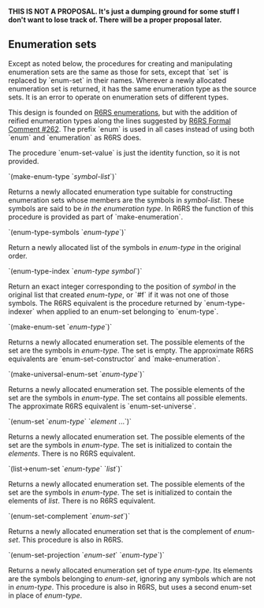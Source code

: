 '''THIS IS NOT A PROPOSAL.  It's just a dumping ground for some stuff I don't want to lose track of.  There will be a proper proposal later.'''

== Enumeration sets ==

Except as noted below, the procedures for creating and manipulating enumeration sets are the same as those for sets, except that `set` is replaced by `enum-set` in their names.  Wherever a newly allocated enumeration set is returned, it has the same enumeration type as the source sets.  It is an error to operate on enumeration sets of different types.

This design is founded on [[http://www.r6rs.org/final/html/r6rs-lib/r6rs-lib-Z-H-15.html|R6RS enumerations]], but with the addition of reified enumeration types along the lines suggested by [[http://www.r6rs.org/formal-comments/comment-262.txt|R6RS Formal Comment #262]].  The prefix `enum` is used in all cases instead of using both `enum` and `enumeration` as R6RS does.

The procedure `enum-set-value` is just the identity function, so it is not provided.

`(make-enum-type `''symbol-list''`)`

Returns a newly allocated enumeration type suitable for constructing enumeration sets whose members are the symbols in ''symbol-list''.  These symbols are said to be ''in the enumeration type''.  In R6RS the function of this procedure is provided as part of `make-enumeration`.

`(enum-type-symbols `''enum-type''`)`

Return a newly allocated list of the symbols in ''enum-type'' in the original order.

`(enum-type-index `''enum-type symbol''`)`

Return an exact integer corresponding to the position of ''symbol'' in the original list that created ''enum-type'', or `#f` if it was not one of those symbols.  The R6RS equivalent is the procedure returned by `enum-type-indexer` when applied to an enum-set belonging to `enum-type`.

`(make-enum-set `''enum-type''`)`

Returns a newly allocated enumeration set.  The possible elements of the set are the symbols in ''enum-type''.  The set is empty.  The approximate R6RS equivalents are `enum-set-constructor` and `make-enumeration`.

`(make-universal-enum-set `''enum-type''`)`

Returns a newly allocated enumeration set.  The possible elements of the set are the symbols in ''enum-type''.  The set contains all possible elements.  The approximate R6RS equivalent is `enum-set-universe`.

`(enum-set `''enum-type''` `''element'' ...`)`

Returns a newly allocated enumeration set.  The possible elements of the set are the symbols in ''enum-type''. The set is initialized to contain the ''elements''.  There is no R6RS equivalent.

`(list->enum-set `''enum-type''` `''list''`)`

Returns a newly allocated enumeration set.  The possible elements of the set are the symbols in ''enum-type''. The set is initialized to contain the elements of ''list''.  There is no R6RS equivalent.

`(enum-set-complement `''enum-set''`)`

Returns a newly allocated enumeration set that is the complement of ''enum-set''.  This procedure is also in R6RS.

`(enum-set-projection `''enum-set''` `''enum-type''`)`

Returns a newly allocated enumeration set of type ''enum-type''.  Its elements are the symbols belonging to ''enum-set'', ignoring any symbols which are not in ''enum-type''.  This procedure is also in R6RS, but uses a second enum-set in place of ''enum-type''.
